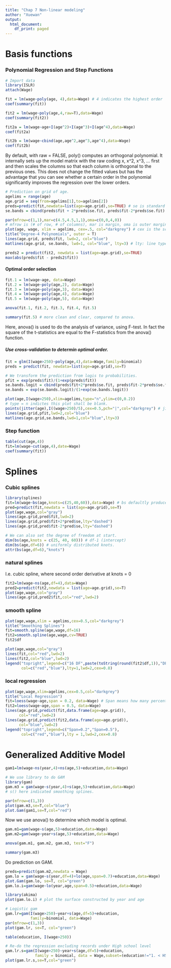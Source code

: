 ---
title: "Chap 7 Non-linear modeling"
author: "Xuewan"
output:
  html_document:
    df_print: paged
---
# Basis functions

### Polynomial Regression and Step Functions

```{r}
# Import data
library(ISLR)
attach(Wage)

fit = lm(wage~poly(age, 4),data=Wage) # 4 indicates the highest order
coef(summary(fit))

fit2 = lm(wage~poly(age,4,raw=T),data=Wage)
coef(summary(fit2))

fit2a = lm(wage~age+I(age^2)+I(age^3)+I(age^4),data=Wage)
coef(fit2a)

fit2b = lm(wage~cbind(age,age^2,age^3,age^4),data=Wage)
coef(fit2b)
```

By default, with raw = FALSE, poly() computes an orthogonal polynomial. It internally sets up the model matrix with the raw coding x, x^2, x^3, ... first and then scales the columns so that each column is orthogonal to the previous ones. This does not change the fitted values but has the advantage that you can see whether a certain order in the polynomial significantly improves the regression over the lower orders.

```{r}
# Prediction on grid of age.
agelims = range(age)
age.grid = seq(from=agelims[1],to=agelims[2])
preds=predict(fit,newdata=list(age=age.grid),se=TRUE) # se is standard error.
se.bands = cbind(preds$fit + 2*preds$se.fit, preds$fit-2*preds$se.fit)

par(mfrow=c(1,1),mar=c(4.5,4.5,1,1),oma=c(0,0,4,0))
# mfrow is (# of row, # of columns), mar is margin, oma is outer margin
plot(age, wage, xlim = agelims, cex=.5, col="darkgrey") # cex is the scale of text and symbols
title("Degree-4 Polynomials", outer = T)
lines(age.grid, preds$fit, lwd=2, col="blue")
matlines(age.grid, se.bands, lwd=1, col="blue", lty=3) # lty: line type

preds2 = predict(fit2, newdata = list(age=age.grid),se=TRUE)
max(abs(preds$fit - preds2$fit))
```

#### Optimal order selection

```{r}
fit.1 = lm(wage~age, data=Wage)
fit.2 = lm(wage~poly(age,2), data=Wage)
fit.3 = lm(wage~poly(age,3), data=Wage)
fit.4 = lm(wage~poly(age,4), data=Wage)
fit.5 = lm(wage~poly(age,5), data=Wage)

anova(fit.1, fit.2, fit.3, fit.4, fit.5)

summary(fit.5) # more clean and clear, compared to anova.
```

Here, anova() is used to do the analysis of variance, using F-test. 
In fact the square of the t-statistics are equal to the F-statistics from the anova() function.

##### Use cross-validation to determin optimal order.
```{r}
fit = glm(I(wage>250)~poly(age,4),data=Wage,family=binomial)
preds = predict(fit, newdata=list(age=age.grid),se=T)

# We transform the prediction from logis to probabilities.
pfit = exp(preds$fit)/(1+exp(preds$fit))
se.bands.logit = cbind(preds$fit+2*preds$se.fit, preds$fit-2*preds$se.fit)
se.bands = exp(se.bands.logit)/(1+exp(se.bands.logit))

plot(age,I(wage>250),xlim=agelims,type="n",ylim=c(0,0.2))
# type = n indictes this plot shall be blank.
points(jitter(age),I((wage>250)/5),cex=0.5,pch="|",col="darkgrey") # jitter is used to add small noise to vector.
lines(age.grid,pfit,lwd=2,col="blue")
matlines(age.grid,se.bands,lwd=1,col="blue",lty=3)
```

### Step function

```{r}
table(cut(age,4))
fit=lm(wage~cut(age,4),date=Wage)
coef(summary(fit))
```

# Splines

### Cubic splines
```{r}
library(splines)
fit=lm(wage~bs(age,knots=c(25,40,60)),data=Wage) # bs defaultly produces cubic splines
pred=predict(fit,newdata = list(age=age.grid),se=T)
plot(age,wage,col="gray")
lines(age.grid,pred$fit,lwd=2)
lines(age.grid,pred$fit+2*pred$se,lty="dashed")
lines(age.grid,pred$fit-2*pred$se,lty="dashed")

# We can also set the degree of freedom at start.
dim(bs(age,knots = c(25, 40, 60))) # df-1 (intercept)
dim(bs(age,df=6)) # uniformly distributed knots.
attr(bs(age,df=6),"knots")
```

### natural splines
I.e. cubic spline, where second order derivative at knots = 0

```{r}
fit2=lm(wage~ns(age,df=4),data=Wage)
pred2=predict(fit2,newdata = list(age=age.grid),se=T)
plot(age,wage,col="gray")
lines(age.grid,pred2$fit,col="red",lwd=2)
```

### smooth spline

```{r}
plot(age,wage,xlim = agelims,cex=0.5,col="darkgrey")
title("Smoothing Splines")
fit=smooth.spline(age,wage,df=16)
fit2=smooth.spline(age,wage,cv=TRUE)
fit2$df

plot(age,wage,col="gray")
lines(fit,col="red",lwd=2)
lines(fit2,col="blue",lwd=2)
legend("topright",legend=c("16 DF",paste(toString(round(fit2$df,1)),"DF",sep = " ")),
       col=c("red","blue"),lty=1,lwd=2,cex=0.8)
```

### local regression
```{r}
plot(age,wage,xlim=agelims,cex=0.5,col="darkgrey")
title("Local Regression")
fit=loess(wage~age,span = 0.2, data=Wage) # Span means how many percentage observations are included as neighbor
fit2=loess(wage~age,span = 0.5, data=Wage)
lines(age.grid,predict(fit,data.frame(age=age.grid)),
      col="red",lwd=2)
lines(age.grid,predict(fit2,data.frame(age=age.grid)),
      col="blue",lwd=2)
legend("topright",legend=c("Span=0.2","Span=0.5"),
       col=c("red","blue"),lty = 1,lwd=2,cex=0.8)
```

# Generalized Additive Model
```{r}
gam1=lm(wage~ns(year,4)+ns(age,5)+education,data=Wage)

# We use library to do GAM
library(gam)
gam.m3 = gam(wage~s(year,4)+s(age,5)+education,data=Wage)
# s() here indicated smoothing splines.

par(mfrow=c(1,3))
plot(gam.m3,se=T,col="blue")
plot.Gam(gam1,se=T,col="red")
```

Now we use anova() to determine which model is optimal.

```{r}
gam.m1=gam(wage~s(age,5)+education,data=Wage)
gam.m2=gam(wage~year+s(age,5)+education,data=Wage)

anova(gam.m1, gam.m2, gam.m3, test="F")

summary(gam.m3)
```

Do prediction on GAM.

```{r}
preds=predict(gam.m2,newdata = Wage)
gam.lo = gam(wage~s(year,df=4)+lo(age,span=0.7)+education,data=Wage)
plot.Gam(gam.lo, se=T, col="green")
gam.lo.i=gam(wage~lo(year,age,span=0.5)+education,data=Wage)

library(akima)
plot(gam.lo.i) # plot the surface constructed by year and age

# Logistic gam
gam.lr=gam(I(wage>250)~year+s(age,df=5)+education,
           family=binomial, data=Wage)
par(mfrow=c(1,3))
plot(gam.lr, se=T, col="green")

table(education, I(wage>250))

# Re-do the regression excluding records under High school level
gam.lr.s=gam(I(wage>250)~year+s(age,df=5)+education,
             family = binomial, data = Wage,subset=(education!="1. < HS Grad"))
plot(gam.lr.s,se=T,col="green")
```





















